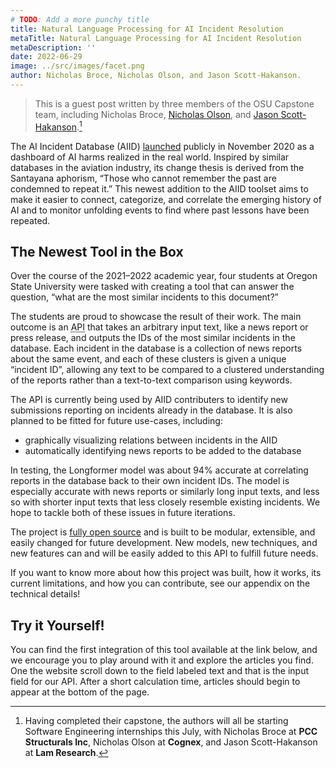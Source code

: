 ```yaml
---
# TODO: Add a more punchy title
title: Natural Language Processing for AI Incident Resolution
metaTitle: Natural Language Processing for AI Incident Resolution
metaDescription: ''
date: 2022-06-29
image: ../src/images/facet.png
author: Nicholas Broce, Nicholas Olson, and Jason Scott-Hakanson.
---
```


<!-- TODO: Add something at the top about this being a guest post -->

> This is a guest post written by three members of the OSU Capstone team, including Nicholas Broce, [Nicholas Olson](https://www.linkedin.com/in/olson-nick), and [Jason Scott-Hakanson](https://www.linkedin.com/in/jason-scott-hakanson-953556221).[^1]



The AI Incident Database (AIID) [launched](https://partnershiponai.org/aiincidentdatabase) publicly in November 2020 as a dashboard of AI harms realized in the real world. Inspired by similar databases in the aviation industry, its change thesis is derived from the Santayana aphorism, “Those who cannot remember the past are condemned to repeat it.” This newest addition to the AIID toolset aims to make it easier to connect, categorize, and correlate the emerging history of AI and to monitor unfolding events to find where past lessons have been repeated.

## The Newest Tool in the Box

Over the course of the 2021–2022 academic year, four students at Oregon State University were tasked with creating a tool that can answer the question, “what are the most similar incidents to this document?”

The students are proud to showcase the result of their work. The main outcome is an <abbr title="Application Programming Interface">API</abbr> that takes an arbitrary input text, like a news report or press release, and outputs the IDs of the most similar incidents in the database. Each incident in the database is a collection of news reports about the same event, and each of these clusters is given a unique “incident ID”, allowing any text to be compared to a clustered understanding of the reports rather than a text-to-text comparison using keywords.

<!-- TODO: Insert GIF/video showing it working -->

The API is currently being used by AIID contributers to identify new submissions reporting on incidents already in the database. It is also planned to be fitted for future use-cases, including:

- graphically visualizing relations between incidents in the AIID
- automatically identifying news reports to be added to the database

<!-- Are these worth mentioning? -->
<!--
- A web plugin to run on any website and generate a list of similar articles about the current website you are viewing
- A Twitter bot that waits for tweets that link to new articles by major news networks, and replies with possibly similar AI Incidents in the AIID
-->

In testing, the Longformer model was about 94% accurate at correlating reports in the database back to their own incident IDs. The model is especially accurate with news reports or similarly long input texts, and less so with shorter input texts that less closely resemble existing incidents. We hope to tackle both of these issues in future iterations.

The project is [fully open source](https://github.com/responsible-ai-collaborative/nlp-lambdas) and is built to be modular, extensible, and easily changed for future development. New models, new techniques, and new features can and will be easily added to this API to fulfill future needs.

If you want to know more about how this project was built, how it works, its current limitations, and how you can contribute, see our appendix <!-- TODO: Figure out where to put the technical content, update this sentence accordingly --> on the technical details!

## Try it Yourself!

You can find the first integration of this tool available at the link below, and we encourage you to play around with it and explore the articles you find. One the website scroll down to the field labeled text and that is the input field for our API. After a short calculation time, articles should begin to appear at the bottom of the page. 

<!-- TODO: Add appropriate link -->

[^1]: Having completed their capstone, the authors will all be starting Software Engineering internships this July, with Nicholas Broce at **PCC Structurals Inc**, Nicholas Olson at **Cognex**, and Jason Scott-Hakanson at **Lam Research**.

